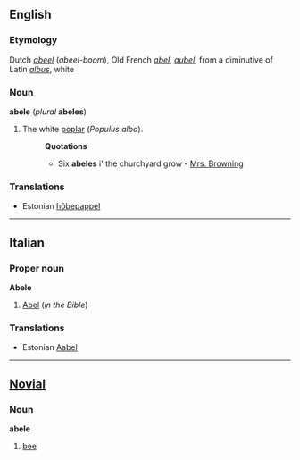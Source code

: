 ==English==
===Etymology===
Dutch ''[[abeel]]'' (''abeel-boom''), Old French ''[[abel]]'', ''[[aubel]]'', from a diminutive of Latin ''[[albus]]'', white

===Noun===
'''abele''' (''plural'' '''abeles''')
#The white [[poplar]] (''Populus alba'').
#:'''Quotations'''
#:*Six '''abeles''' i' the churchyard grow - [[Mrs. Browning]]

===Translations===
*Estonian [[hõbepappel]]

----

==Italian==
===Proper noun===
'''Abele'''

#[[Abel]] (''in the Bible'')

===Translations===
*Estonian [[Aabel]]

----

==[[Novial]]==
===Noun===
'''abele'''
#[[bee]]